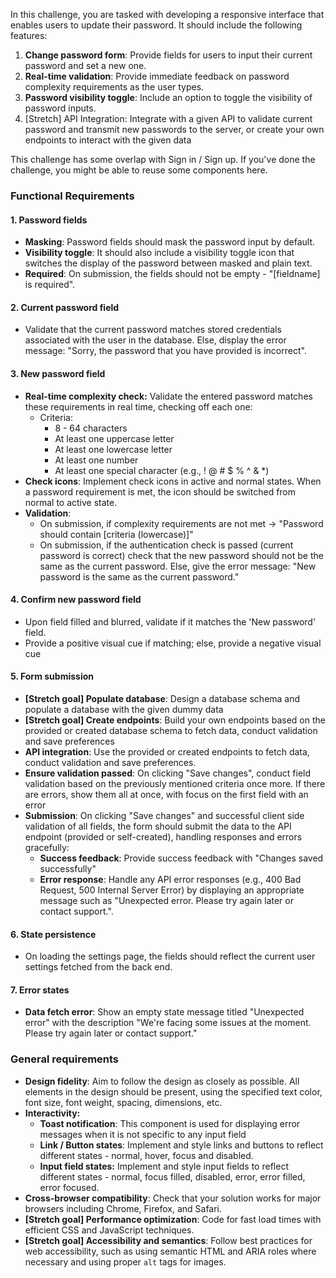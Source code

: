 In this challenge, you are tasked with developing a responsive interface that enables users to update their password. It should include the following features:

1. **Change password form**: Provide fields for users to input their current password and set a new one.
2. **Real-time validation**: Provide immediate feedback on password complexity requirements as the user types.
3. **Password visibility toggle**: Include an option to toggle the visibility of password inputs.
4. [Stretch] API Integration: Integrate with a given API to validate current password and transmit new passwords to the server, or create your own endpoints to interact with the given data

This challenge has some overlap with Sign in / Sign up. If you've done the challenge, you might be able to reuse some components here.

### Functional Requirements

#### 1. Password fields

- **Masking**: Password fields should mask the password input by default.
- **Visibility toggle**: It should also include a visibility toggle icon that switches the display of the password between masked and plain text.
- **Required**: On submission, the fields should not be empty - "[fieldname] is required".

#### 2. Current password field

- Validate that the current password matches stored credentials associated with the user in the database. Else, display the error message: "Sorry, the password that you have provided is incorrect".

#### 3. New password field

- **Real-time complexity check:** Validate the entered password matches these requirements in real time, checking off each one:
  - Criteria:
    - 8 - 64 characters
    - At least one uppercase letter
    - At least one lowercase letter
    - At least one number
    - At least one special character (e.g., ! @ # $ % ^ & \*)
- **Check icons**: Implement check icons in active and normal states. When a password requirement is met, the icon should be switched from normal to active state.
- **Validation**:
  - On submission, if complexity requirements are not met → "Password should contain [criteria (lowercase)]"
  - On submission, if the authentication check is passed (current password is correct) check that the new password should not be the same as the current password. Else, give the error message: "New password is the same as the current password."

#### 4. Confirm new password field

- Upon field filled and blurred, validate if it matches the 'New password' field.
- Provide a positive visual cue if matching; else, provide a negative visual cue

#### 5. Form submission

- **[Stretch goal] Populate database**: Design a database schema and populate a database with the given dummy data
- **[Stretch goal] Create endpoints**: Build your own endpoints based on the provided or created database schema to fetch data, conduct validation and save preferences
- **API integration**: Use the provided or created endpoints to fetch data, conduct validation and save preferences.
- **Ensure validation passed**: On clicking "Save changes", conduct field validation based on the previously mentioned criteria once more. If there are errors, show them all at once, with focus on the first field with an error
- **Submission**: On clicking "Save changes" and successful client side validation of all fields, the form should submit the data to the API endpoint (provided or self-created), handling responses and errors gracefully:
  - **Success feedback**: Provide success feedback with "Changes saved successfully"
  - **Error response**: Handle any API error responses (e.g., 400 Bad Request, 500 Internal Server Error) by displaying an appropriate message such as "Unexpected error. Please try again later or contact support.".

#### 6. State persistence

- On loading the settings page, the fields should reflect the current user settings fetched from the back end.

#### 7. Error states

- **Data fetch error**: Show an empty state message titled "Unexpected error" with the description "We're facing some issues at the moment. Please try again later or contact support."

### General requirements

- **Design fidelity**: Aim to follow the design as closely as possible. All elements in the design should be present, using the specified text color, font size, font weight, spacing, dimensions, etc.
- **Interactivity:**
  - **Toast notification**: This component is used for displaying error messages when it is not specific to any input field
  - **Link / Button states**: Implement and style links and buttons to reflect different states - normal, hover, focus and disabled.
  - **Input field states:** Implement and style input fields to reflect different states - normal, focus filled, disabled, error, error filled, error focused.
- **Cross-browser compatibility**: Check that your solution works for major browsers including Chrome, Firefox, and Safari.
- **[Stretch goal] Performance optimization**: Code for fast load times with efficient CSS and JavaScript techniques.
- **[Stretch goal] Accessibility and semantics**: Follow best practices for web accessibility, such as using semantic HTML and ARIA roles where necessary and using proper `alt` tags for images.
